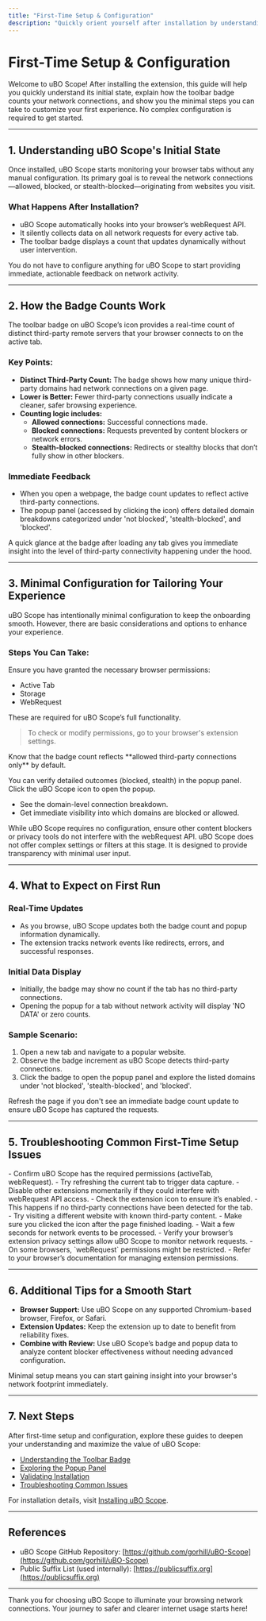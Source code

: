 ```yaml
---
title: "First-Time Setup & Configuration"
description: "Quickly orient yourself after installation by understanding the extension’s initial state—no complex configuration is required to get started. This page explains how badge counts work, what immediate feedback to expect, and minimal steps you can take to tailor your initial experience if desired."
---
```


# First-Time Setup & Configuration

Welcome to uBO Scope! After installing the extension, this guide will help you quickly understand its initial state, explain how the toolbar badge counts your network connections, and show you the minimal steps you can take to customize your first experience. No complex configuration is required to get started.

---

## 1. Understanding uBO Scope's Initial State

Once installed, uBO Scope starts monitoring your browser tabs without any manual configuration. Its primary goal is to reveal the network connections—allowed, blocked, or stealth-blocked—originating from websites you visit.

### What Happens After Installation?
- uBO Scope automatically hooks into your browser’s webRequest API.
- It silently collects data on all network requests for every active tab.
- The toolbar badge displays a count that updates dynamically without user intervention.

<Tip>
You do not have to configure anything for uBO Scope to start providing immediate, actionable feedback on network activity.
</Tip>

---

## 2. How the Badge Counts Work

The toolbar badge on uBO Scope’s icon provides a real-time count of distinct third-party remote servers that your browser connects to on the active tab.

### Key Points:
- **Distinct Third-Party Count:** The badge shows how many unique third-party domains had network connections on a given page.
- **Lower is Better:** Fewer third-party connections usually indicate a cleaner, safer browsing experience.
- **Counting logic includes:**
  - **Allowed connections:** Successful connections made.
  - **Blocked connections:** Requests prevented by content blockers or network errors.
  - **Stealth-blocked connections:** Redirects or stealthy blocks that don’t fully show in other blockers.

### Immediate Feedback
- When you open a webpage, the badge count updates to reflect active third-party connections.
- The popup panel (accessed by clicking the icon) offers detailed domain breakdowns categorized under 'not blocked', 'stealth-blocked', and 'blocked'.

<Info>
A quick glance at the badge after loading any tab gives you immediate insight into the level of third-party connectivity happening under the hood.
</Info>

---

## 3. Minimal Configuration for Tailoring Your Experience

uBO Scope has intentionally minimal configuration to keep the onboarding smooth. However, there are basic considerations and options to enhance your experience.

### Steps You Can Take:

<Steps>
<Step title="Verify Permissions">
Ensure you have granted the necessary browser permissions:

- Active Tab
- Storage
- WebRequest

These are required for uBO Scope’s full functionality.

> To check or modify permissions, go to your browser's extension settings.
</Step>
<Step title="Understand the Badge Display">
Know that the badge count reflects **allowed third-party connections only** by default.

You can verify detailed outcomes (blocked, stealth) in the popup panel.
</Step>
<Step title="Access the Popup Panel for Details">
Click the uBO Scope icon to open the popup.
- See the domain-level connection breakdown.
- Get immediate visibility into which domains are blocked or allowed.
</Step>
<Step title="Adjust Browser Settings or Other Extensions If Needed">
While uBO Scope requires no configuration, ensure other content blockers or privacy tools do not interfere with the webRequest API.
</Step>
</Steps>

<Note>
uBO Scope does not offer complex settings or filters at this stage. It is designed to provide transparency with minimal user input.
</Note>

---

## 4. What to Expect on First Run

### Real-Time Updates
- As you browse, uBO Scope updates both the badge count and popup information dynamically.
- The extension tracks network events like redirects, errors, and successful responses.

### Initial Data Display
- Initially, the badge may show no count if the tab has no third-party connections.
- Opening the popup for a tab without network activity will display 'NO DATA' or zero counts.

### Sample Scenario:

1. Open a new tab and navigate to a popular website.
2. Observe the badge increment as uBO Scope detects third-party connections.
3. Click the badge to open the popup panel and explore the listed domains under 'not blocked', 'stealth-blocked', and 'blocked'.

<Tip>
Refresh the page if you don't see an immediate badge count update to ensure uBO Scope has captured the requests.
</Tip>

---

## 5. Troubleshooting Common First-Time Setup Issues

<AccordionGroup title="Troubleshooting First-Time Setup">
<Accordion title="Badge Count Is Not Showing">
- Confirm uBO Scope has the required permissions (activeTab, webRequest).
- Try refreshing the current tab to trigger data capture.
- Disable other extensions momentarily if they could interfere with webRequest API access.
- Check the extension icon to ensure it’s enabled.
</Accordion>
<Accordion title="Popup Shows NO DATA Even on Active Tabs">
- This happens if no third-party connections have been detected for the tab.
- Try visiting a different website with known third-party content.
- Make sure you clicked the icon after the page finished loading.
- Wait a few seconds for network events to be processed.
</Accordion>
<Accordion title="Permissions and Privacy Settings Check">
- Verify your browser’s extension privacy settings allow uBO Scope to monitor network requests.
- On some browsers, `webRequest` permissions might be restricted.
- Refer to your browser’s documentation for managing extension permissions.
</Accordion>
</AccordionGroup>

---

## 6. Additional Tips for a Smooth Start

- **Browser Support:** Use uBO Scope on any supported Chromium-based browser, Firefox, or Safari.
- **Extension Updates:** Keep the extension up to date to benefit from reliability fixes.
- **Combine with Review:** Use uBO Scope’s badge and popup data to analyze content blocker effectiveness without needing advanced configuration.

<Check>
Minimal setup means you can start gaining insight into your browser's network footprint immediately.
</Check>

---

## 7. Next Steps

After first-time setup and configuration, explore these guides to deepen your understanding and maximize the value of uBO Scope:

- [Understanding the Toolbar Badge](../essential-workflows/understanding-the-badge)
- [Exploring the Popup Panel](../essential-workflows/exploring-the-popup)
- [Validating Installation](../../first-use-validation/first-run-verification)
- [Troubleshooting Common Issues](../../first-use-validation/troubleshooting-common-issues)

For installation details, visit [Installing uBO Scope](../setup-installation/installing-extension).

---

## References

- uBO Scope GitHub Repository: [https://github.com/gorhill/uBO-Scope](https://github.com/gorhill/uBO-Scope)
- Public Suffix List (used internally): [https://publicsuffix.org](https://publicsuffix.org)

---

Thank you for choosing uBO Scope to illuminate your browsing network connections. Your journey to safer and clearer internet usage starts here!
